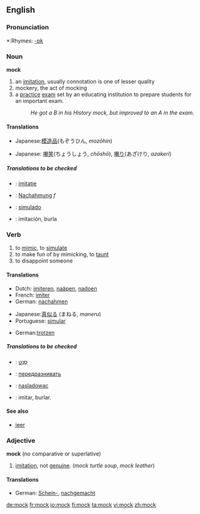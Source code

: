 ==English==

===Pronunciation===
*:Rhymes: [[Rhymes:English:-ɒk|-ɒk]]

=== Noun ===
'''mock'''
# an [[imitation]], usually connotation is one of lesser quality
# mockery, the act of mocking
# a [[practice]] [[exam]] set by an educating institution to prepare students for an important exam.
#: ''He got a B in his History mock, but improved to an A in the exam.''

==== Translations ====
{{trans-top|an imitation}}
*Japanese:[[模造品]](もぞうひん, ''mozōhin'')
{{trans-mid}}
{{trans-bottom}}
{{trans-top|act of mocking}}
*Japanese: [[嘲笑]](ちょうしょう, ''chōshō''), [[嘲り]](あざけり, ''azakeri'')
{{trans-mid}}
{{trans-bottom}}
{{trans-top|a school exam}}
{{trans-mid}}
{{trans-bottom}}
===== Translations to be checked =====
*{{ttbc|Dutch}}: [[imitatie]]
*{{ttbc|German}}: [[Nachahmung]] ''f''
*{{ttbc|Portuguese}}: [[simulado]]
*{{ttbc|Spanish}}: imitación, burla

=== Verb ===
{{en-verb}}

# to [[mimic]], to [[simulate]]
# to make fun of by mimicking, to [[taunt]]
# to disappoint someone

==== Translations ====
{{trans-top|to mimic}}
*Dutch: [[imiteren]], [[naäpen]], [[nadoen]]
*French: [[imiter]]
*German: [[nachahmen]]
{{trans-mid}}
*Japanese:[[真似る]] (まねる, ''maneru'')
*Portuguese: [[simular]]
{{trans-bottom}}
{{trans-top|to taunt}}
*German:[[trotzen]]
{{trans-mid}}
{{trans-bottom}}
{{trans-top|to dissapoint someone}}
{{trans-mid}}
{{trans-bottom}}
===== Translations to be checked =====
*{{ttbc|Hebrew}}: [[סנט|סָנַט]]
*{{ttbc|Russian}}: [[передразнивать]]
*{{ttbc|Polish}}: [[nasladowac]]
*{{ttbc|Spanish}}: imitar, burlar.

==== See also ====
*[[jeer]]

=== Adjective ===
'''mock''' (no comparative or superlative)

# [[imitation]], not [[genuine]].  (''mock turtle soup'', ''mock leather'')

==== Translations ====
*German: [[Schein-]], [[nachgemacht]]

[[de:mock]]
[[fr:mock]]
[[io:mock]]
[[fi:mock]]
[[ta:mock]]
[[vi:mock]]
[[zh:mock]]